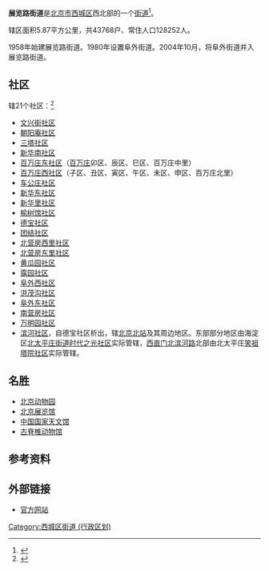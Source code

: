 {{unreferenced|time=2009-07-10T12:07:24+00:00}}
{{中国乡级行政区
|景观照片文件名 = 北展(Back of Beijing Exhibition Hall) - panoramio.jpg
|景观照片描述 = 北展后湖与北展剧场
|汉语拼音 = 
|其他语言 = 
|其他语言名称 = 
|旧称 = 
|地名出处 = 
|位置图文件名 = 
|位置图描述 = 
|自定义图片= 
|建置时间 = 
|政府驻地 = 
|毗邻 = 海淀区[[甘家口街道|甘家口街道]]、[[北下关街道|北下关街道]]、[[北太平庄街道|北太平庄街道]]、西城区[[新街口街道_(北京市)|新街口街道]]、[[金融街街道|金融街街道]]、[[月坛街道|月坛街道]]
|总面积 = 
|总人口 = 
|总人口年份 = 
|户籍人口 = 
|户籍人口年份 = 
|常住人口 = 
|常住人口年份 = 
|人口密度 = 
|GDP = 
|GDP年份 = 
|邮政编码 = 
|电话区号 = 10
|官方网站 = 
|网站名称 = 
|11/01/02/009/000}}
'''展览路街道'''是[[北京市|北京市]][[西城区|西城区]]西北部的一个[[街道_(行政区划)|街道]]<ref>{{PRC admin/ref sgc|{{PRC admin/parent|11/01/02/009/000}}}}</ref>。

辖区面积5.87平方公里，共43768户、常住人口128252人。

1958年始建展览路街道。1980年设置阜外街道。2004年10月，将阜外街道并入展览路街道。

==社区==
辖21个社区：<ref>{{PRC admin/ref sgc|11/01/02/009/000}}</ref>
*[[文兴街社区|文兴街社区]]
*[[朝阳庵社区|朝阳庵社区]]
*[[三塔社区|三塔社区]]
*[[新华南社区|新华南社区]]
*[[百万庄东社区|百万庄东社区]]（[[百万庄|百万庄]]卯区、辰区、巳区、百万庄中里）
*[[百万庄西社区|百万庄西社区]]（子区、丑区、寅区、午区、未区、申区、百万庄北里）
*[[车公庄社区|车公庄社区]]
*[[新华东社区|新华东社区]]
*[[新华里社区|新华里社区]]
*[[榆树馆社区|榆树馆社区]]
*[[德宝社区|德宝社区]]
*[[团结社区|团结社区]]
*[[北营房西里社区|北营房西里社区]]
*[[北营房东里社区|北营房东里社区]]
*[[黄瓜园社区|黄瓜园社区]]
*[[露园社区|露园社区]]
*[[阜外西社区|阜外西社区]]
*[[洪茂沟社区|洪茂沟社区]]
*[[阜外东社区|阜外东社区]]
*[[南营房社区|南营房社区]]
*[[万明园社区|万明园社区]]
*[[滨河社区_(展览路街道)|滨河社区]]，自德宝社区析出，辖[[北京北站|北京北站]]及其周边地区。东部部分地区由海淀区[[北太平庄街道|北太平庄街道]][[时代之光社区|时代之光社区]]实际管辖，[[西直门北滨河路|西直门北滨河路]]北部由北太平庄[[笑祖塔院|笑祖塔院社区]]实际管辖。

==名胜==
*[[北京动物园|北京动物园]]
*[[北京展览馆|北京展览馆]]
*[[中国国家天文馆|中国国家天文馆]]
*[[古脊椎动物馆|古脊椎动物馆]]

== 参考资料 ==
{{reflist}}

==外部链接==
{{Commonscat|Zhanlanlu Subdistrict}}
*[https://web.archive.org/web/20090810080505/http://www.bjxch.gov.cn/pub/xch_zhuzhan/A/A7/qgjd/zlljd/ 官方网站]

{{北京市西城区行政区划}}
{{北京行政区划小作品}}

[[Category:西城区街道_(行政区划)|Category:西城区街道 (行政区划)]]
